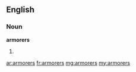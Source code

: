 ==English==

===Noun===
'''armorers'''

# {{plural of|[[armorer]]}}

[[ar:armorers]]
[[fr:armorers]]
[[mg:armorers]]
[[my:armorers]]